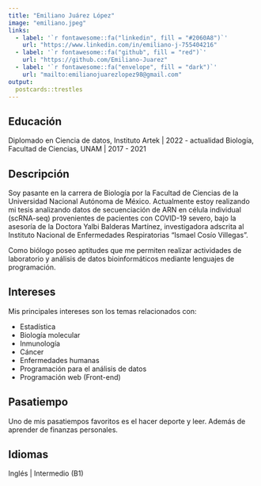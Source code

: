 ```yaml
---
title: "Emiliano Juárez López"
image: "emiliano.jpeg"
links:
  - label: '`r fontawesome::fa("linkedin", fill = "#2060A8")`'
    url: "https://www.linkedin.com/in/emiliano-j-755404216"
  - label: '`r fontawesome::fa("github", fill = "red")`'
    url: "https://github.com/Emiliano-Juarez"
  - label: '`r fontawesome::fa("envelope", fill = "dark")`'
    url: "mailto:emilianojuarezlopez98@gmail.com"
output:
  postcards::trestles
---
```

## **Educación**
Diplomado en Ciencia de datos, Instituto Artek | 2022 - actualidad\n
Biología,  Facultad de Ciencias, UNAM | 2017 - 2021

## **Descripción**
Soy pasante en la carrera de Biología por la Facultad de Ciencias de la Universidad Nacional Autónoma de México. Actualmente estoy realizando mi tesis analizando datos de secuenciación de ARN en célula individual (scRNA-seq) provenientes de pacientes con COVID-19 severo, bajo la asesoría de la Doctora Yalbi Balderas Martínez, investigadora adscrita al Instituto Nacional de Enfermedades Respiratorias "Ismael Cosío Villegas".

  Como biólogo poseo aptitudes que me permiten realizar actividades de laboratorio y análisis de datos bioinformáticos mediante lenguajes de programación.

## **Intereses**
Mis principales intereses son los temas relacionados con:

- Estadística
- Biología molecular
- Inmunología
- Cáncer
- Enfermedades humanas
- Programación para el análisis de datos
- Programación web (Front-end)

## **Pasatiempo**
Uno de mis pasatiempos favoritos es el hacer deporte y leer. Además de aprender de finanzas personales.

## **Idiomas**
Inglés | Intermedio (B1)
